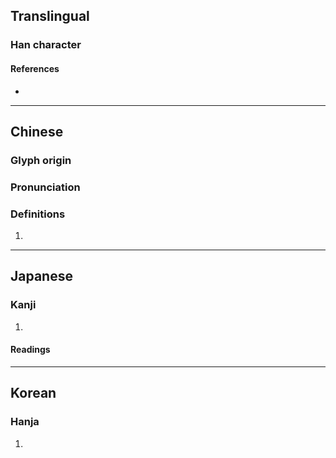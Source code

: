 {{character info/new}}
==Translingual==

===Han character===
{{Han char|rn=75|rad=木|as=17|sn=21|four=44942|canj=DTEI|ids=⿰木薄}}

====References====
* {{Han ref|kx=0562.330|dkj=15902|dj=0951.120|hdz=21319.050|uh=6B02|ud=27394|bh=F5CE|bd=62926}}

----

==Chinese==
{{zh-forms}}

===Glyph origin===
{{Han etym}}
{{Han compound|木|薄|ls=psc|c1=s|c2=p|t1=tree}}

===Pronunciation===
{{zh-pron
|m=bó
|c=bok3,bok6
|mc=y
|oc=y
|cat=
}}

===Definitions===
{{zh-hanzi}}

# {{rfdef|zh}}

----

==Japanese==

===Kanji===
{{ja-kanji|grade=|rs=木17}}

# {{rfdef|ja|sort=木17}}

====Readings====
{{ja-readings
|goon=はく, ばく, びゃく
|kanon=はく, へき
|kun=はしら-
}}

----

==Korean==

===Hanja===
{{ko-hanja|hangeul=박|eumhun=|rv=bak|mr=pak|y=pak}}

# {{rfdef|ko|sort=木17}}